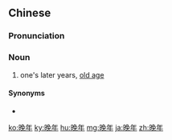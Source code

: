 {{also|晩年}}
==Chinese==
{{zh-forms}}

===Pronunciation===
{{zh-pron
|m=wǎnnián
|c=maan5 nin4
|h=pfs=ván-ngièn
|mn=boán-liân/qz,xm,zz:oán-liân
|cat=n
}}

===Noun===
{{zh-noun}}

# one's later years, [[old age]]

====Synonyms====
* {{zh-l|老年}}

[[ko:晚年]]
[[ky:晚年]]
[[hu:晚年]]
[[mg:晚年]]
[[ja:晚年]]
[[zh:晚年]]